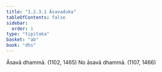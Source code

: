 ```yaml
---
title: "1.2.3.1 Āsavaduka"
tableOfContents: false
sidebar:
  order: 1
type: "tipitaka"
basket: "ab"
book: "dhs"
---
```



<DynamicBreadcrumb />

<Division number="36" book="dhs" bookNo="29" page="7">

<Paragraph number="97" book="dhs">
Āsavā dhammā. (<Emphasis>1102, 1465</Emphasis>)
</Paragraph>

<Paragraph number="98" book="dhs">
No āsavā dhammā. (<Emphasis>1107, 1466</Emphasis>)
</Paragraph>
</Division>